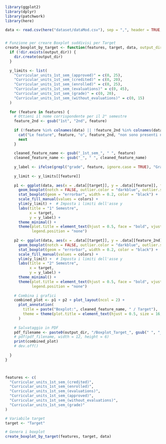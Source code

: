 ```r
library(ggplot2)
library(dplyr)
library(patchwork)
library(here)

data <- read.csv(here("dataset/dataMod.csv"), sep = ",", header = TRUE, check.names = FALSE)


# Funzione per creare Boxplot suddivisi per Target
create_boxplot_by_target <- function(features, target, data, output_dir = "Grafici", colors = c("#FF6A6A", "#32CD32", "#6495ED")) {
  if (!dir.exists(output_dir)) {
    dir.create(output_dir)
  }
  
  y_limits <- list(
    "Curricular_units_1st_sem_(approved)" = c(0, 25),
    "Curricular_units_1st_sem_(credited)" = c(0, 20),
    "Curricular_units_1st_sem_(enrolled)" = c(0, 25),
    "Curricular_units_1st_sem_(evaluations)" = c(0, 45),
    "Curricular_units_1st_sem_(grade)" = c(0, 20),
    "Curricular_units_1st_sem_(without_evaluations)" = c(0, 15)
  )
  
  for (feature in features) {
    # Ottieni il nome corrispondente per il 2° semestre
    feature_2nd <- gsub("1st", "2nd", feature)
    
    if (!feature %in% colnames(data) || !feature_2nd %in% colnames(data)) {
      cat("Le feature", feature, "o", feature_2nd, "non sono presenti nel dataset. Boxplot non creati.\n")
      next
    }
    
    cleaned_feature_name <- gsub("_1st_sem_", " ", feature)
    cleaned_feature_name <- gsub("_", " ", cleaned_feature_name)
    
    y_label <- ifelse(grepl("grade", feature, ignore.case = TRUE), "Grade", "Curricular Units")
    
    y_limit <- y_limits[[feature]]
    
    p1 <- ggplot(data, aes(x = .data[[target]], y = .data[[feature]], fill = .data[[target]])) +
      geom_boxplot(notch = FALSE, outlier.color = "darkblue", outlier.shape = 1, width = 0.6) +
      stat_boxplot(geom = "errorbar", width = 0.2, color = "black") +
      scale_fill_manual(values = colors) +
      ylim(y_limit) +  # Imposta i limiti dell'asse y
      labs(title = "1° Semestre",
           x = target,
           y = y_label) +
      theme_minimal() +
      theme(plot.title = element_text(hjust = 0.5, face = "bold", vjust = 2),
            legend.position = "none")
    
    p2 <- ggplot(data, aes(x = .data[[target]], y = .data[[feature_2nd]], fill = .data[[target]])) +
      geom_boxplot(notch = FALSE, outlier.color = "darkblue", outlier.shape = 1, width = 0.6) +
      stat_boxplot(geom = "errorbar", width = 0.2, color = "black") +
      scale_fill_manual(values = colors) +
      ylim(y_limit) +  # Imposta i limiti dell'asse y
      labs(title = "2° Semestre",
           x = target,
           y = y_label) +
      theme_minimal() +
      theme(plot.title = element_text(hjust = 0.5, face = "bold", vjust = 2),
            legend.position = "none")
    
    # Combina i grafici 
    combined_plot <- p1 + p2 + plot_layout(ncol = 2) +
      plot_annotation(
        title = paste("Boxplot:", cleaned_feature_name, " / Target"),
        theme = theme(plot.title = element_text(hjust = 0.5, size = 16, face = "bold"))
      )
    
    # Salvataggio in PDF
    pdf_filename <- paste0(output_dir, "/Boxplot_Target_", gsub(" ", "_", cleaned_feature_name), ".pdf")
    # pdf(pdf_filename, width = 12, height = 6)
    print(combined_plot)
    # dev.off()
    
  }
}



features <- c(
  "Curricular_units_1st_sem_(credited)",
  "Curricular_units_1st_sem_(enrolled)",
  "Curricular_units_1st_sem_(evaluations)",
  "Curricular_units_1st_sem_(approved)",
  "Curricular_units_1st_sem_(without_evaluations)",
  "Curricular_units_1st_sem_(grade)"
)

# Variabile target
target <- "Target"

# Genera i boxplot
create_boxplot_by_target(features, target, data)
```

